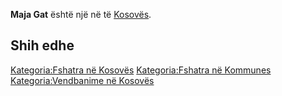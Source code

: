 {{Fshat në 
 | Emri                = Maja Gat
 | EmriAlt                = 
 | NAME_SHORT_FORM=      
 | NAME_GENERIC=      
 | NAME_SORT_NAME_RO=      MAJAGAT
 | FULL_NAME_RO = Maja Gat
 | FULL_NAME_ND_RO=Maja Gat
 | SORT_NAME_RG=GAT MAJA
 | FULL_NAME_RG=Gat, Maja
 | FULL_NAME_ND_RG=Gat, Maja
 | SRP_NAME_SHORT_FORM=      
 | SRP_NAME_GENERIC=      
 | SRP_NAME_SORT_NAME_RO=      
 | SRP_FULL_NAME_RO = 
 | SRP_FULL_NAME_ND_RO=
 | SRP_SORT_NAME_RG=
 | SRP_FULL_NAME_RG=
 | SRP_FULL_NAME_ND_RG=
 | Emri (Rasa dhanore) = 
 | Figura              = 
 | Shteti              = Kosovo
 | Komuna              = 
 | Kodi postar         = 
 | Sipërfaqja          = 

 | Popullsia           = 

 | Regj. i popullsisë  = 
 | Dend. e popullsisë  = 
 | Faqja zyrtare       = 
 <!--- Koordinatat ----> 
 | Gjerësia            = 42.791389
 | Gjatësia            = 20.339444
 | Lartësia            = 
}}
'''Maja Gat''' është një [[]] në [[]] të [[Kosovës]].

<!-- == Gjeografia == -->
<!-- == Historia == -->
<!-- == Demografia == -->
== Shih edhe ==
{{Komuna }}
{{Kosovo-Administrata-Cung}}

[[Kategoria:Fshatra në Kosovës]]
[[Kategoria:Fshatra në Kommunes ]]
[[Kategoria:Vendbanime në Kosovës]]